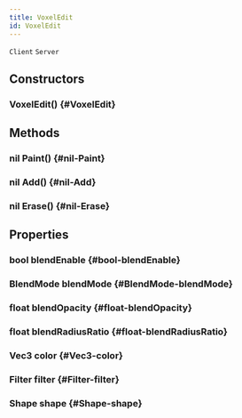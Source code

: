 ```yaml
---
title: VoxelEdit
id: VoxelEdit
---
```

`Client`
`Server`

## Constructors

### VoxelEdit() {#VoxelEdit}

## Methods

### nil Paint() {#nil-Paint}

### nil Add() {#nil-Add}

### nil Erase() {#nil-Erase}

## Properties

### bool blendEnable {#bool-blendEnable}

### BlendMode blendMode {#BlendMode-blendMode}

### float blendOpacity {#float-blendOpacity}

### float blendRadiusRatio {#float-blendRadiusRatio}

### Vec3 color {#Vec3-color}

### Filter filter {#Filter-filter}

### Shape shape {#Shape-shape}

